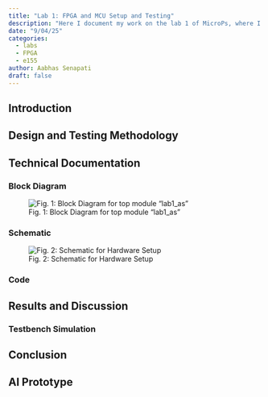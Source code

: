```yaml
---
title: "Lab 1: FPGA and MCU Setup and Testing"
description: "Here I document my work on the lab 1 of MicroPs, where I work with FPGA and seven segment display"
date: "9/04/25"
categories:
  - labs 
  - FPGA
  - e155
author: Aabhas Senapati
draft: false
---
```


## Introduction

## Design and Testing Methodology


## Technical Documentation


### Block Diagram
![Fig. 1: Block Diagram for top module "lab1_as"](images/lab1_blockdiagram.jpg)


### Schematic
![Fig. 2: Schematic for Hardware Setup](images/lab1_schematic.jpg)

### Code

<script src="https://gist.github.com/aabhassenapati/325d073c983e663e8e830e5004bd5826.js"></script>
<script src="https://gist.github.com/aabhassenapati/16ce2653c3795fb1a50ec56e48215957.js"></script>
<script src="https://gist.github.com/aabhassenapati/7fc037ac0eead008a1f5361df9084390.js"></script>

## Results and Discussion

### Testbench Simulation
<script src="https://gist.github.com/aabhassenapati/21180e3f986d2a953e89ebd3ec94516f.js"></script>
<script src="https://gist.github.com/aabhassenapati/ccea2950b4c1d826da2e8a799a0c61be.js"></script>
<script src="https://gist.github.com/aabhassenapati/20b674e8da8a3a392ae64ee7765e8dfb.js"></script>

## Conclusion

## AI Prototype 